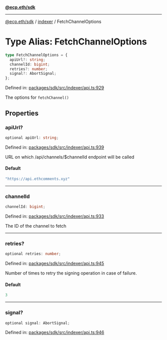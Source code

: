 [**@ecp.eth/sdk**](../../index.mdx)

***

[@ecp.eth/sdk](/sdk-reference/index.mdx) / [indexer](/sdk-reference/indexer/index.mdx) / FetchChannelOptions

# Type Alias: FetchChannelOptions

```ts
type FetchChannelOptions = {
  apiUrl?: string;
  channelId: bigint;
  retries?: number;
  signal?: AbortSignal;
};
```

Defined in: [packages/sdk/src/indexer/api.ts:929](https://github.com/ecp-eth/comments-monorepo/blob/main/packages/sdk/src/indexer/api.ts#L929)

The options for `fetchChannel()`

## Properties

### apiUrl?

```ts
optional apiUrl: string;
```

Defined in: [packages/sdk/src/indexer/api.ts:939](https://github.com/ecp-eth/comments-monorepo/blob/main/packages/sdk/src/indexer/api.ts#L939)

URL on which /api/channels/$channelId endpoint will be called

#### Default

```ts
"https://api.ethcomments.xyz"
```

***

### channelId

```ts
channelId: bigint;
```

Defined in: [packages/sdk/src/indexer/api.ts:933](https://github.com/ecp-eth/comments-monorepo/blob/main/packages/sdk/src/indexer/api.ts#L933)

The ID of the channel to fetch

***

### retries?

```ts
optional retries: number;
```

Defined in: [packages/sdk/src/indexer/api.ts:945](https://github.com/ecp-eth/comments-monorepo/blob/main/packages/sdk/src/indexer/api.ts#L945)

Number of times to retry the signing operation in case of failure.

#### Default

```ts
3
```

***

### signal?

```ts
optional signal: AbortSignal;
```

Defined in: [packages/sdk/src/indexer/api.ts:946](https://github.com/ecp-eth/comments-monorepo/blob/main/packages/sdk/src/indexer/api.ts#L946)
